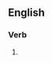 ==English==

===Verb===
{{head|en|present participle}}

# {{present participle of|deallocate|lang=en|nocat=1}}